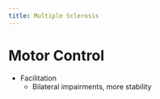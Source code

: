 ```yaml
---
title: Multiple Sclerosis
---
```




# Motor Control

- Facilitation
    - Bilateral impairments, more stability